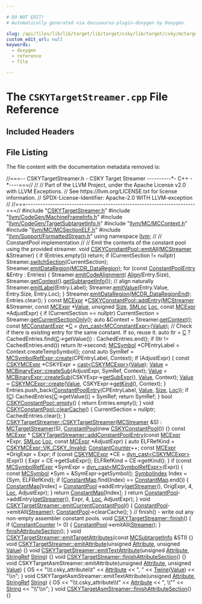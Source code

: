 ```yaml
---

# DO NOT EDIT!
# Automatically generated via docusaurus-plugin-doxygen by Doxygen.

slug: /api/files/lib/lib/target/lib/target/csky/lib/target/csky/mctargetdesc/cskytargetstreamer-cpp
custom_edit_url: null
keywords:
  - doxygen
  - reference
  - file

---
```





# The `CSKYTargetStreamer.cpp` File Reference

<DoxygenPage pluginConfig={pluginConfig}>



## Included Headers

<IncludesList>
<IncludesListItem
  filePath="CSKYTargetStreamer.h"
  permalink="/docs/api/files/lib/lib/target/lib/target/csky/lib/target/csky/mctargetdesc/cskytargetstreamer-h"
  isLocal="true" />
<IncludesListItem
  filePath="llvm/CodeGen/MachineFrameInfo.h"
  permalink="/docs/api/files/include/include/llvm/include/llvm/codegen/machineframeinfo-h"
  isLocal="true" />
<IncludesListItem
  filePath="llvm/CodeGen/TargetSubtargetInfo.h"
  permalink="/docs/api/files/include/include/llvm/include/llvm/codegen/targetsubtargetinfo-h"
  isLocal="true" />
<IncludesListItem
  filePath="llvm/MC/MCContext.h"
  permalink="/docs/api/files/include/include/llvm/include/llvm/mc/mccontext-h"
  isLocal="true" />
<IncludesListItem
  filePath="llvm/MC/MCSectionELF.h"
  permalink="/docs/api/files/include/include/llvm/include/llvm/mc/mcsectionelf-h"
  isLocal="true" />
<IncludesListItem
  filePath="llvm/Support/FormattedStream.h"
  permalink="/docs/api/files/include/include/llvm/include/llvm/support/formattedstream-h"
  isLocal="true" />
</IncludesList>


## File Listing

The file content with the documentation metadata removed is:

<ProgramListing>

<Link id="l00001" /><CodeLine lineNumber="1"><Highlight kind="comment">//===-- CSKYTargetStreamer.h - CSKY Target Streamer ----------&#42;- C++ -&#42;----===//</Highlight><Highlight kind="normal"></Highlight></CodeLine>
<Link id="l00002" /><CodeLine lineNumber="2"><Highlight kind="normal"></Highlight><Highlight kind="comment">//</Highlight><Highlight kind="normal"></Highlight></CodeLine>
<Link id="l00003" /><CodeLine lineNumber="3"><Highlight kind="normal"></Highlight><Highlight kind="comment">// Part of the LLVM Project, under the Apache License v2.0 with LLVM Exceptions.</Highlight><Highlight kind="normal"></Highlight></CodeLine>
<Link id="l00004" /><CodeLine lineNumber="4"><Highlight kind="normal"></Highlight><Highlight kind="comment">// See https://llvm.org/LICENSE.txt for license information.</Highlight><Highlight kind="normal"></Highlight></CodeLine>
<Link id="l00005" /><CodeLine lineNumber="5"><Highlight kind="normal"></Highlight><Highlight kind="comment">// SPDX-License-Identifier: Apache-2.0 WITH LLVM-exception</Highlight><Highlight kind="normal"></Highlight></CodeLine>
<Link id="l00006" /><CodeLine lineNumber="6"><Highlight kind="normal"></Highlight><Highlight kind="comment">//</Highlight><Highlight kind="normal"></Highlight></CodeLine>
<Link id="l00007" /><CodeLine lineNumber="7"><Highlight kind="normal"></Highlight><Highlight kind="comment">//===----------------------------------------------------------------------===//</Highlight><Highlight kind="normal"></Highlight></CodeLine>
<Link id="l00008" /><CodeLine lineNumber="8"><Highlight kind="normal"></Highlight></CodeLine>
<Link id="l00009" /><CodeLine lineNumber="9"><Highlight kind="normal"></Highlight><Highlight kind="preprocessor">#include &quot;<a href="/docs/api/files/lib/lib/target/lib/target/csky/lib/target/csky/mctargetdesc/cskytargetstreamer-h">CSKYTargetStreamer.h</a>&quot;</Highlight><Highlight kind="normal"></Highlight></CodeLine>
<Link id="l00010" /><CodeLine lineNumber="10"><Highlight kind="normal"></Highlight><Highlight kind="preprocessor">#include &quot;<a href="/docs/api/files/include/include/llvm/include/llvm/codegen/machineframeinfo-h">llvm/CodeGen/MachineFrameInfo.h</a>&quot;</Highlight><Highlight kind="normal"></Highlight></CodeLine>
<Link id="l00011" /><CodeLine lineNumber="11"><Highlight kind="normal"></Highlight><Highlight kind="preprocessor">#include &quot;<a href="/docs/api/files/include/include/llvm/include/llvm/codegen/targetsubtargetinfo-h">llvm/CodeGen/TargetSubtargetInfo.h</a>&quot;</Highlight><Highlight kind="normal"></Highlight></CodeLine>
<Link id="l00012" /><CodeLine lineNumber="12"><Highlight kind="normal"></Highlight><Highlight kind="preprocessor">#include &quot;<a href="/docs/api/files/include/include/llvm/include/llvm/mc/mccontext-h">llvm/MC/MCContext.h</a>&quot;</Highlight><Highlight kind="normal"></Highlight></CodeLine>
<Link id="l00013" /><CodeLine lineNumber="13"><Highlight kind="normal"></Highlight><Highlight kind="preprocessor">#include &quot;<a href="/docs/api/files/include/include/llvm/include/llvm/mc/mcsectionelf-h">llvm/MC/MCSectionELF.h</a>&quot;</Highlight><Highlight kind="normal"></Highlight></CodeLine>
<Link id="l00014" /><CodeLine lineNumber="14"><Highlight kind="normal"></Highlight><Highlight kind="preprocessor">#include &quot;<a href="/docs/api/files/include/include/llvm/include/llvm/support/formattedstream-h">llvm/Support/FormattedStream.h</a>&quot;</Highlight><Highlight kind="normal"></Highlight></CodeLine>
<Link id="l00015" /><CodeLine lineNumber="15"><Highlight kind="normal"></Highlight></CodeLine>
<Link id="l00016" /><CodeLine lineNumber="16"><Highlight kind="normal"></Highlight><Highlight kind="keyword">using namespace </Highlight><Highlight kind="normal"><a href="/docs/api/namespaces/llvm">llvm</a>;</Highlight></CodeLine>
<Link id="l00017" /><CodeLine lineNumber="17"><Highlight kind="normal"></Highlight></CodeLine>
<Link id="l00018" /><CodeLine lineNumber="18"><Highlight kind="normal"></Highlight><Highlight kind="comment">//</Highlight><Highlight kind="normal"></Highlight></CodeLine>
<Link id="l00019" /><CodeLine lineNumber="19"><Highlight kind="normal"></Highlight><Highlight kind="comment">// ConstantPool implementation</Highlight><Highlight kind="normal"></Highlight></CodeLine>
<Link id="l00020" /><CodeLine lineNumber="20"><Highlight kind="normal"></Highlight><Highlight kind="comment">//</Highlight><Highlight kind="normal"></Highlight></CodeLine>
<Link id="l00021" /><CodeLine lineNumber="21"><Highlight kind="normal"></Highlight><Highlight kind="comment">// Emit the contents of the constant pool using the provided streamer.</Highlight><Highlight kind="normal"></Highlight></CodeLine>
<Link id="l00022" /><CodeLine lineNumber="22" lineLink="/docs/api/classes/llvm/cskyconstantpool/#a504a7be63300c2c61d79be758524a433"><Highlight kind="normal"></Highlight><Highlight kind="keywordtype">void</Highlight><Highlight kind="normal"> <a href="/docs/api/classes/llvm/cskyconstantpool/#a504a7be63300c2c61d79be758524a433">CSKYConstantPool::emitAll</a>(<a href="/docs/api/classes/llvm/mcstreamer">MCStreamer</a> &amp;Streamer) &#123;</Highlight></CodeLine>
<Link id="l00023" /><CodeLine lineNumber="23"><Highlight kind="normal">  </Highlight><Highlight kind="keywordflow">if</Highlight><Highlight kind="normal"> (Entries.empty())</Highlight></CodeLine>
<Link id="l00024" /><CodeLine lineNumber="24"><Highlight kind="normal">    </Highlight><Highlight kind="keywordflow">return</Highlight><Highlight kind="normal">;</Highlight></CodeLine>
<Link id="l00025" /><CodeLine lineNumber="25"><Highlight kind="normal"></Highlight></CodeLine>
<Link id="l00026" /><CodeLine lineNumber="26"><Highlight kind="normal">  </Highlight><Highlight kind="keywordflow">if</Highlight><Highlight kind="normal"> (CurrentSection != </Highlight><Highlight kind="keyword">nullptr</Highlight><Highlight kind="normal">)</Highlight></CodeLine>
<Link id="l00027" /><CodeLine lineNumber="27"><Highlight kind="normal">    Streamer.<a href="/docs/api/classes/llvm/mcstreamer/#ac4f84451dc4abc997c960d484953b1d2">switchSection</a>(CurrentSection);</Highlight></CodeLine>
<Link id="l00028" /><CodeLine lineNumber="28"><Highlight kind="normal"></Highlight></CodeLine>
<Link id="l00029" /><CodeLine lineNumber="29"><Highlight kind="normal">  Streamer.<a href="/docs/api/classes/llvm/mcstreamer/#ab93cbe98a85c26f4749096e5fecca2f5">emitDataRegion</a>(<a href="/docs/api/namespaces/llvm/#a515cb4eba75abc2f0e9dbfffb0137008a05d6258eaccbe86ca4c18e36910fda79">MCDR&#95;DataRegion</a>);</Highlight></CodeLine>
<Link id="l00030" /><CodeLine lineNumber="30"><Highlight kind="normal">  </Highlight><Highlight kind="keywordflow">for</Highlight><Highlight kind="normal"> (</Highlight><Highlight kind="keyword">const</Highlight><Highlight kind="normal"> <a href="/docs/api/structs/llvm/constantpoolentry">ConstantPoolEntry</a> &amp;Entry : Entries) &#123;</Highlight></CodeLine>
<Link id="l00031" /><CodeLine lineNumber="31"><Highlight kind="normal">    Streamer.<a href="/docs/api/classes/llvm/mcstreamer/#aa1dcf543ae68792dfaabeaa31f4ddef2">emitCodeAlignment</a>(</Highlight></CodeLine>
<Link id="l00032" /><CodeLine lineNumber="32"><Highlight kind="normal">        <a href="/docs/api/structs/llvm/align">Align</a>(Entry.Size),</Highlight></CodeLine>
<Link id="l00033" /><CodeLine lineNumber="33"><Highlight kind="normal">        Streamer.<a href="/docs/api/classes/llvm/mcstreamer/#a61c979932b890df773ce75013b76708b">getContext</a>().<a href="/docs/api/classes/llvm/mccontext/#afbcf25f6a20ef3f5197a782bf7e55d55">getSubtargetInfo</a>()); </Highlight><Highlight kind="comment">// align naturally</Highlight><Highlight kind="normal"></Highlight></CodeLine>
<Link id="l00034" /><CodeLine lineNumber="34"><Highlight kind="normal">    Streamer.<a href="/docs/api/classes/llvm/mcstreamer/#a822ae1a4f19b7b00a297a100749f9b8a">emitLabel</a>(Entry.Label);</Highlight></CodeLine>
<Link id="l00035" /><CodeLine lineNumber="35"><Highlight kind="normal">    Streamer.<a href="/docs/api/classes/llvm/mcstreamer/#a7833630c617e5943c0a41755f5d4bdcf">emitValue</a>(Entry.Value, Entry.Size, Entry.Loc);</Highlight></CodeLine>
<Link id="l00036" /><CodeLine lineNumber="36"><Highlight kind="normal">  &#125;</Highlight></CodeLine>
<Link id="l00037" /><CodeLine lineNumber="37"><Highlight kind="normal">  Streamer.<a href="/docs/api/classes/llvm/mcstreamer/#ab93cbe98a85c26f4749096e5fecca2f5">emitDataRegion</a>(<a href="/docs/api/namespaces/llvm/#a515cb4eba75abc2f0e9dbfffb0137008a0178c9475f859cfd8a0f552b8e22f412">MCDR&#95;DataRegionEnd</a>);</Highlight></CodeLine>
<Link id="l00038" /><CodeLine lineNumber="38"><Highlight kind="normal">  Entries.clear();</Highlight></CodeLine>
<Link id="l00039" /><CodeLine lineNumber="39"><Highlight kind="normal">&#125;</Highlight></CodeLine>
<Link id="l00040" /><CodeLine lineNumber="40"><Highlight kind="normal"></Highlight></CodeLine>
<Link id="l00041" /><CodeLine lineNumber="41" lineLink="/docs/api/classes/llvm/cskyconstantpool/#a91eb97e39eb4e9b4befd1914be362617"><Highlight kind="normal"></Highlight><Highlight kind="keyword">const</Highlight><Highlight kind="normal"> <a href="/docs/api/classes/llvm/mcexpr">MCExpr</a> &#42;<a href="/docs/api/classes/llvm/cskyconstantpool/#a91eb97e39eb4e9b4befd1914be362617">CSKYConstantPool::addEntry</a>(<a href="/docs/api/classes/llvm/mcstreamer">MCStreamer</a> &amp;Streamer,</Highlight></CodeLine>
<Link id="l00042" /><CodeLine lineNumber="42"><Highlight kind="normal">                                         </Highlight><Highlight kind="keyword">const</Highlight><Highlight kind="normal"> <a href="/docs/api/classes/llvm/mcexpr">MCExpr</a> &#42;<a href="/docs/api/classes/llvm/value">Value</a>, </Highlight><Highlight kind="keywordtype">unsigned</Highlight><Highlight kind="normal"> <a href="/docs/api/files/lib/lib/analysis/inlineorder-cpp/#a7ee6f0cb51c3b9056199e9a0001fe8c3a6f6cb72d544962fa333e2e34ce64f719">Size</a>,</Highlight></CodeLine>
<Link id="l00043" /><CodeLine lineNumber="43"><Highlight kind="normal">                                         <a href="/docs/api/classes/llvm/smloc">SMLoc</a> <a href="/docs/api/namespaces/llvm/loc">Loc</a>, </Highlight><Highlight kind="keyword">const</Highlight><Highlight kind="normal"> <a href="/docs/api/classes/llvm/mcexpr">MCExpr</a> &#42;AdjustExpr) &#123;</Highlight></CodeLine>
<Link id="l00044" /><CodeLine lineNumber="44"><Highlight kind="normal">  </Highlight><Highlight kind="keywordflow">if</Highlight><Highlight kind="normal"> (CurrentSection == </Highlight><Highlight kind="keyword">nullptr</Highlight><Highlight kind="normal">)</Highlight></CodeLine>
<Link id="l00045" /><CodeLine lineNumber="45"><Highlight kind="normal">    CurrentSection = Streamer.<a href="/docs/api/classes/llvm/mcstreamer/#ae1b3cf074436ef5b527071540e13bd58">getCurrentSectionOnly</a>();</Highlight></CodeLine>
<Link id="l00046" /><CodeLine lineNumber="46"><Highlight kind="normal"></Highlight></CodeLine>
<Link id="l00047" /><CodeLine lineNumber="47"><Highlight kind="normal">  </Highlight><Highlight kind="keyword">auto</Highlight><Highlight kind="normal"> &amp;Context = Streamer.<a href="/docs/api/classes/llvm/mcstreamer/#a61c979932b890df773ce75013b76708b">getContext</a>();</Highlight></CodeLine>
<Link id="l00048" /><CodeLine lineNumber="48"><Highlight kind="normal"></Highlight></CodeLine>
<Link id="l00049" /><CodeLine lineNumber="49"><Highlight kind="normal">  </Highlight><Highlight kind="keyword">const</Highlight><Highlight kind="normal"> <a href="/docs/api/classes/llvm/mcconstantexpr">MCConstantExpr</a> &#42;<a href="/docs/api/namespaces/llvm/callingconv/#ac6aa1387c4375260e2468eb5a77fdb4cafd841a49aec1539bc88abc8ff9e170fb">C</a> = <a href="/docs/api/namespaces/llvm/#a22eeee01734061ac1b31ccd994c49eef">dyn&#95;cast&lt;MCConstantExpr&gt;</a>(<a href="/docs/api/classes/llvm/value">Value</a>);</Highlight></CodeLine>
<Link id="l00050" /><CodeLine lineNumber="50"><Highlight kind="normal"></Highlight></CodeLine>
<Link id="l00051" /><CodeLine lineNumber="51"><Highlight kind="normal">  </Highlight><Highlight kind="comment">// Check if there is existing entry for the same constant. If so, reuse it.</Highlight><Highlight kind="normal"></Highlight></CodeLine>
<Link id="l00052" /><CodeLine lineNumber="52"><Highlight kind="normal">  </Highlight><Highlight kind="keyword">auto</Highlight><Highlight kind="normal"> Itr = <a href="/docs/api/namespaces/llvm/callingconv/#ac6aa1387c4375260e2468eb5a77fdb4cafd841a49aec1539bc88abc8ff9e170fb">C</a> ? CachedEntries.find(<a href="/docs/api/namespaces/llvm/callingconv/#ac6aa1387c4375260e2468eb5a77fdb4cafd841a49aec1539bc88abc8ff9e170fb">C</a>-&gt;getValue()) : CachedEntries.end();</Highlight></CodeLine>
<Link id="l00053" /><CodeLine lineNumber="53"><Highlight kind="normal">  </Highlight><Highlight kind="keywordflow">if</Highlight><Highlight kind="normal"> (Itr != CachedEntries.end())</Highlight></CodeLine>
<Link id="l00054" /><CodeLine lineNumber="54"><Highlight kind="normal">    </Highlight><Highlight kind="keywordflow">return</Highlight><Highlight kind="normal"> Itr-&gt;second;</Highlight></CodeLine>
<Link id="l00055" /><CodeLine lineNumber="55"><Highlight kind="normal"></Highlight></CodeLine>
<Link id="l00056" /><CodeLine lineNumber="56"><Highlight kind="normal">  <a href="/docs/api/classes/llvm/mcsymbol">MCSymbol</a> &#42;CPEntryLabel = Context.createTempSymbol();</Highlight></CodeLine>
<Link id="l00057" /><CodeLine lineNumber="57"><Highlight kind="normal">  </Highlight><Highlight kind="keyword">const</Highlight><Highlight kind="normal"> </Highlight><Highlight kind="keyword">auto</Highlight><Highlight kind="normal"> SymRef = <a href="/docs/api/classes/llvm/mcsymbolrefexpr/#a9914b597552aa4b4bcbb8acaa04d632a">MCSymbolRefExpr::create</a>(CPEntryLabel, Context);</Highlight></CodeLine>
<Link id="l00058" /><CodeLine lineNumber="58"><Highlight kind="normal"></Highlight></CodeLine>
<Link id="l00059" /><CodeLine lineNumber="59"><Highlight kind="normal">  </Highlight><Highlight kind="keywordflow">if</Highlight><Highlight kind="normal"> (AdjustExpr) &#123;</Highlight></CodeLine>
<Link id="l00060" /><CodeLine lineNumber="60"><Highlight kind="normal">    </Highlight><Highlight kind="keyword">const</Highlight><Highlight kind="normal"> <a href="/docs/api/classes/llvm/cskymcexpr">CSKYMCExpr</a> &#42;CSKYExpr = <a href="/docs/api/namespaces/llvm/#ac4fc845f5ed92de63cd4474f128f5fc5">cast&lt;CSKYMCExpr&gt;</a>(<a href="/docs/api/classes/llvm/value">Value</a>);</Highlight></CodeLine>
<Link id="l00061" /><CodeLine lineNumber="61"><Highlight kind="normal"></Highlight></CodeLine>
<Link id="l00062" /><CodeLine lineNumber="62"><Highlight kind="normal">    <a href="/docs/api/classes/llvm/value">Value</a> = <a href="/docs/api/classes/llvm/mcbinaryexpr/#af766134165065939f49fb0662c246f66">MCBinaryExpr::createSub</a>(AdjustExpr, SymRef, Context);</Highlight></CodeLine>
<Link id="l00063" /><CodeLine lineNumber="63"><Highlight kind="normal">    <a href="/docs/api/classes/llvm/value">Value</a> = <a href="/docs/api/classes/llvm/mcbinaryexpr/#af766134165065939f49fb0662c246f66">MCBinaryExpr::createSub</a>(CSKYExpr-&gt;<a href="/docs/api/classes/llvm/cskymcexpr/#a3e7002ae048cb2d37863aabccc80c3a8">getSubExpr</a>(), <a href="/docs/api/classes/llvm/value">Value</a>, Context);</Highlight></CodeLine>
<Link id="l00064" /><CodeLine lineNumber="64"><Highlight kind="normal">    <a href="/docs/api/classes/llvm/value">Value</a> = <a href="/docs/api/classes/llvm/cskymcexpr/#a518604e41db2d171b48aca08cf75f8c1">CSKYMCExpr::create</a>(<a href="/docs/api/classes/llvm/value">Value</a>, CSKYExpr-&gt;<a href="/docs/api/classes/llvm/cskymcexpr/#ae2988ac0d4593937162372c8b40a7d54">getKind</a>(), Context);</Highlight></CodeLine>
<Link id="l00065" /><CodeLine lineNumber="65"><Highlight kind="normal">  &#125;</Highlight></CodeLine>
<Link id="l00066" /><CodeLine lineNumber="66"><Highlight kind="normal"></Highlight></CodeLine>
<Link id="l00067" /><CodeLine lineNumber="67"><Highlight kind="normal">  Entries.push&#95;back(<a href="/docs/api/structs/llvm/constantpoolentry">ConstantPoolEntry</a>(CPEntryLabel, <a href="/docs/api/classes/llvm/value">Value</a>, <a href="/docs/api/files/lib/lib/analysis/inlineorder-cpp/#a7ee6f0cb51c3b9056199e9a0001fe8c3a6f6cb72d544962fa333e2e34ce64f719">Size</a>, <a href="/docs/api/namespaces/llvm/loc">Loc</a>));</Highlight></CodeLine>
<Link id="l00068" /><CodeLine lineNumber="68"><Highlight kind="normal"></Highlight></CodeLine>
<Link id="l00069" /><CodeLine lineNumber="69"><Highlight kind="normal">  </Highlight><Highlight kind="keywordflow">if</Highlight><Highlight kind="normal"> (<a href="/docs/api/namespaces/llvm/callingconv/#ac6aa1387c4375260e2468eb5a77fdb4cafd841a49aec1539bc88abc8ff9e170fb">C</a>)</Highlight></CodeLine>
<Link id="l00070" /><CodeLine lineNumber="70"><Highlight kind="normal">    CachedEntries&#91;<a href="/docs/api/namespaces/llvm/callingconv/#ac6aa1387c4375260e2468eb5a77fdb4cafd841a49aec1539bc88abc8ff9e170fb">C</a>-&gt;getValue()&#93; = SymRef;</Highlight></CodeLine>
<Link id="l00071" /><CodeLine lineNumber="71"><Highlight kind="normal">  </Highlight><Highlight kind="keywordflow">return</Highlight><Highlight kind="normal"> SymRef;</Highlight></CodeLine>
<Link id="l00072" /><CodeLine lineNumber="72"><Highlight kind="normal">&#125;</Highlight></CodeLine>
<Link id="l00073" /><CodeLine lineNumber="73"><Highlight kind="normal"></Highlight></CodeLine>
<Link id="l00074" /><CodeLine lineNumber="74" lineLink="/docs/api/classes/llvm/cskyconstantpool/#a7f75c8784fe9decc62e9a90e0d266b3f"><Highlight kind="normal"></Highlight><Highlight kind="keywordtype">bool</Highlight><Highlight kind="normal"> <a href="/docs/api/classes/llvm/cskyconstantpool/#a7f75c8784fe9decc62e9a90e0d266b3f">CSKYConstantPool::empty</a>() &#123; </Highlight><Highlight kind="keywordflow">return</Highlight><Highlight kind="normal"> Entries.empty(); &#125;</Highlight></CodeLine>
<Link id="l00075" /><CodeLine lineNumber="75"><Highlight kind="normal"></Highlight></CodeLine>
<Link id="l00076" /><CodeLine lineNumber="76" lineLink="/docs/api/classes/llvm/cskyconstantpool/#a033a9c516df697809b724bae1f94e155"><Highlight kind="normal"></Highlight><Highlight kind="keywordtype">void</Highlight><Highlight kind="normal"> <a href="/docs/api/classes/llvm/cskyconstantpool/#a033a9c516df697809b724bae1f94e155">CSKYConstantPool::clearCache</a>() &#123;</Highlight></CodeLine>
<Link id="l00077" /><CodeLine lineNumber="77"><Highlight kind="normal">  CurrentSection = </Highlight><Highlight kind="keyword">nullptr</Highlight><Highlight kind="normal">;</Highlight></CodeLine>
<Link id="l00078" /><CodeLine lineNumber="78"><Highlight kind="normal">  CachedEntries.clear();</Highlight></CodeLine>
<Link id="l00079" /><CodeLine lineNumber="79"><Highlight kind="normal">&#125;</Highlight></CodeLine>
<Link id="l00080" /><CodeLine lineNumber="80"><Highlight kind="normal"></Highlight></CodeLine>
<Link id="l00081" /><CodeLine lineNumber="81" lineLink="/docs/api/classes/llvm/cskytargetstreamer/#aa20779add2d52031ba64f04f41935bb6"><Highlight kind="normal"><a href="/docs/api/classes/llvm/cskytargetstreamer/#aa20779add2d52031ba64f04f41935bb6">CSKYTargetStreamer::CSKYTargetStreamer</a>(<a href="/docs/api/classes/llvm/mcstreamer">MCStreamer</a> &amp;S)</Highlight></CodeLine>
<Link id="l00082" /><CodeLine lineNumber="82"><Highlight kind="normal">    : <a href="/docs/api/classes/llvm/mctargetstreamer/#acfff4f9a518231ee043200a694fcbafa">MCTargetStreamer</a>(S), <a href="/docs/api/classes/llvm/cskytargetstreamer/#a8aba6828c1961124ccbab5a45c139fd5">ConstantPool</a>(new <a href="/docs/api/classes/llvm/cskyconstantpool">CSKYConstantPool</a>()) &#123;&#125;</Highlight></CodeLine>
<Link id="l00083" /><CodeLine lineNumber="83"><Highlight kind="normal"></Highlight></CodeLine>
<Link id="l00084" /><CodeLine lineNumber="84"><Highlight kind="normal"></Highlight><Highlight kind="keyword">const</Highlight><Highlight kind="normal"> <a href="/docs/api/classes/llvm/mcexpr">MCExpr</a> &#42;</Highlight></CodeLine>
<Link id="l00085" /><CodeLine lineNumber="85" lineLink="/docs/api/classes/llvm/cskytargetstreamer/#a7a30e46a787d5dbca4fc50093cb02a90"><Highlight kind="normal"><a href="/docs/api/classes/llvm/cskytargetstreamer/#a7a30e46a787d5dbca4fc50093cb02a90">CSKYTargetStreamer::addConstantPoolEntry</a>(</Highlight><Highlight kind="keyword">const</Highlight><Highlight kind="normal"> <a href="/docs/api/classes/llvm/mcexpr">MCExpr</a> &#42;Expr, <a href="/docs/api/classes/llvm/smloc">SMLoc</a> <a href="/docs/api/namespaces/llvm/loc">Loc</a>,</Highlight></CodeLine>
<Link id="l00086" /><CodeLine lineNumber="86"><Highlight kind="normal">                                         </Highlight><Highlight kind="keyword">const</Highlight><Highlight kind="normal"> <a href="/docs/api/classes/llvm/mcexpr">MCExpr</a> &#42;AdjustExpr) &#123;</Highlight></CodeLine>
<Link id="l00087" /><CodeLine lineNumber="87"><Highlight kind="normal">  </Highlight><Highlight kind="keyword">auto</Highlight><Highlight kind="normal"> ELFRefKind = <a href="/docs/api/classes/llvm/cskymcexpr/#a93a07cb47b5fa9cdb2cc05126cd3d56da66fb2f24f44a694e25256f7d90a845c7">CSKYMCExpr::VK&#95;CSKY&#95;Invalid</a>;</Highlight></CodeLine>
<Link id="l00088" /><CodeLine lineNumber="88"><Highlight kind="normal">  <a href="/docs/api/classes/llvm/cskytargetstreamer/#a23a833b2f661175c574cf0b5c62e7803">ConstantCounter</a>++;</Highlight></CodeLine>
<Link id="l00089" /><CodeLine lineNumber="89"><Highlight kind="normal"></Highlight></CodeLine>
<Link id="l00090" /><CodeLine lineNumber="90"><Highlight kind="normal">  </Highlight><Highlight kind="keyword">const</Highlight><Highlight kind="normal"> <a href="/docs/api/classes/llvm/mcexpr">MCExpr</a> &#42;OrigExpr = Expr;</Highlight></CodeLine>
<Link id="l00091" /><CodeLine lineNumber="91"><Highlight kind="normal"></Highlight></CodeLine>
<Link id="l00092" /><CodeLine lineNumber="92"><Highlight kind="normal">  </Highlight><Highlight kind="keywordflow">if</Highlight><Highlight kind="normal"> (</Highlight><Highlight kind="keyword">const</Highlight><Highlight kind="normal"> <a href="/docs/api/classes/llvm/cskymcexpr">CSKYMCExpr</a> &#42;CE = <a href="/docs/api/namespaces/llvm/#a22eeee01734061ac1b31ccd994c49eef">dyn&#95;cast&lt;CSKYMCExpr&gt;</a>(Expr)) &#123;</Highlight></CodeLine>
<Link id="l00093" /><CodeLine lineNumber="93"><Highlight kind="normal">    Expr = CE-&gt;getSubExpr();</Highlight></CodeLine>
<Link id="l00094" /><CodeLine lineNumber="94"><Highlight kind="normal">    ELFRefKind = CE-&gt;getKind();</Highlight></CodeLine>
<Link id="l00095" /><CodeLine lineNumber="95"><Highlight kind="normal">  &#125;</Highlight></CodeLine>
<Link id="l00096" /><CodeLine lineNumber="96"><Highlight kind="normal"></Highlight></CodeLine>
<Link id="l00097" /><CodeLine lineNumber="97"><Highlight kind="normal">  </Highlight><Highlight kind="keywordflow">if</Highlight><Highlight kind="normal"> (</Highlight><Highlight kind="keyword">const</Highlight><Highlight kind="normal"> <a href="/docs/api/classes/llvm/mcsymbolrefexpr">MCSymbolRefExpr</a> &#42;SymExpr = <a href="/docs/api/namespaces/llvm/#a22eeee01734061ac1b31ccd994c49eef">dyn&#95;cast&lt;MCSymbolRefExpr&gt;</a>(Expr)) &#123;</Highlight></CodeLine>
<Link id="l00098" /><CodeLine lineNumber="98"><Highlight kind="normal">    </Highlight><Highlight kind="keyword">const</Highlight><Highlight kind="normal"> <a href="/docs/api/classes/llvm/mcsymbol">MCSymbol</a> &#42;Sym = &amp;SymExpr-&gt;getSymbol();</Highlight></CodeLine>
<Link id="l00099" /><CodeLine lineNumber="99"><Highlight kind="normal"></Highlight></CodeLine>
<Link id="l00100" /><CodeLine lineNumber="100"><Highlight kind="normal">    <a href="/docs/api/structs/llvm/cskytargetstreamer/symbolindex">SymbolIndex</a> Index = &#123;Sym, ELFRefKind&#125;;</Highlight></CodeLine>
<Link id="l00101" /><CodeLine lineNumber="101"><Highlight kind="normal"></Highlight></CodeLine>
<Link id="l00102" /><CodeLine lineNumber="102"><Highlight kind="normal">    </Highlight><Highlight kind="keywordflow">if</Highlight><Highlight kind="normal"> (<a href="/docs/api/classes/llvm/cskytargetstreamer/#a33631a64055d656e13fb58da20eed4c1">ConstantMap</a>.find(Index) == <a href="/docs/api/classes/llvm/cskytargetstreamer/#a33631a64055d656e13fb58da20eed4c1">ConstantMap</a>.end()) &#123;</Highlight></CodeLine>
<Link id="l00103" /><CodeLine lineNumber="103"><Highlight kind="normal">      <a href="/docs/api/classes/llvm/cskytargetstreamer/#a33631a64055d656e13fb58da20eed4c1">ConstantMap</a>&#91;Index&#93; =</Highlight></CodeLine>
<Link id="l00104" /><CodeLine lineNumber="104"><Highlight kind="normal">          <a href="/docs/api/classes/llvm/cskytargetstreamer/#a8aba6828c1961124ccbab5a45c139fd5">ConstantPool</a>-&gt;addEntry(<a href="/docs/api/classes/llvm/mctargetstreamer/#aae0550266742eb14bea527b1e6f6300a">getStreamer</a>(), OrigExpr, 4, <a href="/docs/api/namespaces/llvm/loc">Loc</a>, AdjustExpr);</Highlight></CodeLine>
<Link id="l00105" /><CodeLine lineNumber="105"><Highlight kind="normal">    &#125;</Highlight></CodeLine>
<Link id="l00106" /><CodeLine lineNumber="106"><Highlight kind="normal">    </Highlight><Highlight kind="keywordflow">return</Highlight><Highlight kind="normal"> <a href="/docs/api/classes/llvm/cskytargetstreamer/#a33631a64055d656e13fb58da20eed4c1">ConstantMap</a>&#91;Index&#93;;</Highlight></CodeLine>
<Link id="l00107" /><CodeLine lineNumber="107"><Highlight kind="normal">  &#125;</Highlight></CodeLine>
<Link id="l00108" /><CodeLine lineNumber="108"><Highlight kind="normal"></Highlight></CodeLine>
<Link id="l00109" /><CodeLine lineNumber="109"><Highlight kind="normal">  </Highlight><Highlight kind="keywordflow">return</Highlight><Highlight kind="normal"> <a href="/docs/api/classes/llvm/cskytargetstreamer/#a8aba6828c1961124ccbab5a45c139fd5">ConstantPool</a>-&gt;addEntry(<a href="/docs/api/classes/llvm/mctargetstreamer/#aae0550266742eb14bea527b1e6f6300a">getStreamer</a>(), Expr, 4, <a href="/docs/api/namespaces/llvm/loc">Loc</a>, AdjustExpr);</Highlight></CodeLine>
<Link id="l00110" /><CodeLine lineNumber="110"><Highlight kind="normal">&#125;</Highlight></CodeLine>
<Link id="l00111" /><CodeLine lineNumber="111"><Highlight kind="normal"></Highlight></CodeLine>
<Link id="l00112" /><CodeLine lineNumber="112" lineLink="/docs/api/classes/llvm/cskytargetstreamer/#a8c1576c5b87cec489d5fef064d47fb6f"><Highlight kind="normal"></Highlight><Highlight kind="keywordtype">void</Highlight><Highlight kind="normal"> <a href="/docs/api/classes/llvm/cskytargetstreamer/#a8c1576c5b87cec489d5fef064d47fb6f">CSKYTargetStreamer::emitCurrentConstantPool</a>() &#123;</Highlight></CodeLine>
<Link id="l00113" /><CodeLine lineNumber="113"><Highlight kind="normal">  <a href="/docs/api/classes/llvm/cskytargetstreamer/#a8aba6828c1961124ccbab5a45c139fd5">ConstantPool</a>-&gt;emitAll(<a href="/docs/api/classes/llvm/mctargetstreamer/#ac5c639960b526c507f505f9e3ebb915d">Streamer</a>);</Highlight></CodeLine>
<Link id="l00114" /><CodeLine lineNumber="114"><Highlight kind="normal">  <a href="/docs/api/classes/llvm/cskytargetstreamer/#a8aba6828c1961124ccbab5a45c139fd5">ConstantPool</a>-&gt;clearCache();</Highlight></CodeLine>
<Link id="l00115" /><CodeLine lineNumber="115"><Highlight kind="normal">&#125;</Highlight></CodeLine>
<Link id="l00116" /><CodeLine lineNumber="116"><Highlight kind="normal"></Highlight></CodeLine>
<Link id="l00117" /><CodeLine lineNumber="117"><Highlight kind="normal"></Highlight><Highlight kind="comment">// finish() - write out any non-empty assembler constant pools.</Highlight><Highlight kind="normal"></Highlight></CodeLine>
<Link id="l00118" /><CodeLine lineNumber="118" lineLink="/docs/api/classes/llvm/cskytargetstreamer/#a6dfbe3bc9303d7f53056aa705b6fe4e9"><Highlight kind="normal"></Highlight><Highlight kind="keywordtype">void</Highlight><Highlight kind="normal"> <a href="/docs/api/classes/llvm/cskytargetstreamer/#a6dfbe3bc9303d7f53056aa705b6fe4e9">CSKYTargetStreamer::finish</a>() &#123;</Highlight></CodeLine>
<Link id="l00119" /><CodeLine lineNumber="119"><Highlight kind="normal">  </Highlight><Highlight kind="keywordflow">if</Highlight><Highlight kind="normal"> (<a href="/docs/api/classes/llvm/cskytargetstreamer/#a23a833b2f661175c574cf0b5c62e7803">ConstantCounter</a> != 0) &#123;</Highlight></CodeLine>
<Link id="l00120" /><CodeLine lineNumber="120"><Highlight kind="normal">    <a href="/docs/api/classes/llvm/cskytargetstreamer/#a8aba6828c1961124ccbab5a45c139fd5">ConstantPool</a>-&gt;emitAll(<a href="/docs/api/classes/llvm/mctargetstreamer/#ac5c639960b526c507f505f9e3ebb915d">Streamer</a>);</Highlight></CodeLine>
<Link id="l00121" /><CodeLine lineNumber="121"><Highlight kind="normal">  &#125;</Highlight></CodeLine>
<Link id="l00122" /><CodeLine lineNumber="122"><Highlight kind="normal"></Highlight></CodeLine>
<Link id="l00123" /><CodeLine lineNumber="123"><Highlight kind="normal">  <a href="/docs/api/classes/llvm/cskytargetstreamer/#a9b8ed36dbfc4b00cecc753bee4a38093">finishAttributeSection</a>();</Highlight></CodeLine>
<Link id="l00124" /><CodeLine lineNumber="124"><Highlight kind="normal">&#125;</Highlight></CodeLine>
<Link id="l00125" /><CodeLine lineNumber="125"><Highlight kind="normal"></Highlight></CodeLine>
<Link id="l00126" /><CodeLine lineNumber="126" lineLink="/docs/api/classes/llvm/cskytargetstreamer/#a1b2c5f0598702c8562fab36a7ecc9af6"><Highlight kind="normal"></Highlight><Highlight kind="keywordtype">void</Highlight><Highlight kind="normal"> <a href="/docs/api/classes/llvm/cskytargetstreamer/#a1b2c5f0598702c8562fab36a7ecc9af6">CSKYTargetStreamer::emitTargetAttributes</a>(</Highlight><Highlight kind="keyword">const</Highlight><Highlight kind="normal"> <a href="/docs/api/classes/llvm/mcsubtargetinfo">MCSubtargetInfo</a> &amp;STI) &#123;&#125;</Highlight></CodeLine>
<Link id="l00127" /><CodeLine lineNumber="127"><Highlight kind="normal"></Highlight></CodeLine>
<Link id="l00128" /><CodeLine lineNumber="128" lineLink="/docs/api/classes/llvm/cskytargetstreamer/#ae5525ad63fd8665145aac7402e5a8752"><Highlight kind="normal"></Highlight><Highlight kind="keywordtype">void</Highlight><Highlight kind="normal"> <a href="/docs/api/classes/llvm/cskytargetstreamer/#ae5525ad63fd8665145aac7402e5a8752">CSKYTargetStreamer::emitAttribute</a>(</Highlight><Highlight kind="keywordtype">unsigned</Highlight><Highlight kind="normal"> <a href="/docs/api/classes/llvm/attribute">Attribute</a>, </Highlight><Highlight kind="keywordtype">unsigned</Highlight><Highlight kind="normal"> <a href="/docs/api/classes/llvm/value">Value</a>) &#123;&#125;</Highlight></CodeLine>
<Link id="l00129" /><CodeLine lineNumber="129" lineLink="/docs/api/classes/llvm/cskytargetstreamer/#a012beda74496bdc153ba6a807b3e1508"><Highlight kind="normal"></Highlight><Highlight kind="keywordtype">void</Highlight><Highlight kind="normal"> <a href="/docs/api/classes/llvm/cskytargetstreamer/#a012beda74496bdc153ba6a807b3e1508">CSKYTargetStreamer::emitTextAttribute</a>(</Highlight><Highlight kind="keywordtype">unsigned</Highlight><Highlight kind="normal"> <a href="/docs/api/classes/llvm/attribute">Attribute</a>,</Highlight></CodeLine>
<Link id="l00130" /><CodeLine lineNumber="130"><Highlight kind="normal">                                           <a href="/docs/api/classes/llvm/stringref">StringRef</a> <a href="/docs/api/namespaces/llvm/#ac226f3d2b9ca090171a8e0a8cb92c343a27118326006d3829667a400ad23d5d98">String</a>) &#123;&#125;</Highlight></CodeLine>
<Link id="l00131" /><CodeLine lineNumber="131" lineLink="/docs/api/classes/llvm/cskytargetstreamer/#a9b8ed36dbfc4b00cecc753bee4a38093"><Highlight kind="normal"></Highlight><Highlight kind="keywordtype">void</Highlight><Highlight kind="normal"> <a href="/docs/api/classes/llvm/cskytargetstreamer/#a9b8ed36dbfc4b00cecc753bee4a38093">CSKYTargetStreamer::finishAttributeSection</a>() &#123;&#125;</Highlight></CodeLine>
<Link id="l00132" /><CodeLine lineNumber="132"><Highlight kind="normal"></Highlight></CodeLine>
<Link id="l00133" /><CodeLine lineNumber="133"><Highlight kind="normal"></Highlight><Highlight kind="keywordtype">void</Highlight><Highlight kind="normal"> CSKYTargetAsmStreamer::emitAttribute(</Highlight><Highlight kind="keywordtype">unsigned</Highlight><Highlight kind="normal"> <a href="/docs/api/classes/llvm/attribute">Attribute</a>, </Highlight><Highlight kind="keywordtype">unsigned</Highlight><Highlight kind="normal"> <a href="/docs/api/classes/llvm/value">Value</a>) &#123;</Highlight></CodeLine>
<Link id="l00134" /><CodeLine lineNumber="134"><Highlight kind="normal">  OS &lt;&lt; </Highlight><Highlight kind="stringliteral">&quot;\\t.csky&#95;attribute\\t&quot;</Highlight><Highlight kind="normal"> &lt;&lt; <a href="/docs/api/classes/llvm/attribute">Attribute</a> &lt;&lt; </Highlight><Highlight kind="stringliteral">&quot;, &quot;</Highlight><Highlight kind="normal"> &lt;&lt; <a href="/docs/api/classes/llvm/twine">Twine</a>(<a href="/docs/api/classes/llvm/value">Value</a>) &lt;&lt; </Highlight><Highlight kind="stringliteral">&quot;\\n&quot;</Highlight><Highlight kind="normal">;</Highlight></CodeLine>
<Link id="l00135" /><CodeLine lineNumber="135"><Highlight kind="normal">&#125;</Highlight></CodeLine>
<Link id="l00136" /><CodeLine lineNumber="136"><Highlight kind="normal"></Highlight></CodeLine>
<Link id="l00137" /><CodeLine lineNumber="137"><Highlight kind="normal"></Highlight><Highlight kind="keywordtype">void</Highlight><Highlight kind="normal"> CSKYTargetAsmStreamer::emitTextAttribute(</Highlight><Highlight kind="keywordtype">unsigned</Highlight><Highlight kind="normal"> <a href="/docs/api/classes/llvm/attribute">Attribute</a>,</Highlight></CodeLine>
<Link id="l00138" /><CodeLine lineNumber="138"><Highlight kind="normal">                                              <a href="/docs/api/classes/llvm/stringref">StringRef</a> <a href="/docs/api/namespaces/llvm/#ac226f3d2b9ca090171a8e0a8cb92c343a27118326006d3829667a400ad23d5d98">String</a>) &#123;</Highlight></CodeLine>
<Link id="l00139" /><CodeLine lineNumber="139"><Highlight kind="normal">  OS &lt;&lt; </Highlight><Highlight kind="stringliteral">&quot;\\t.csky&#95;attribute\\t&quot;</Highlight><Highlight kind="normal"> &lt;&lt; <a href="/docs/api/classes/llvm/attribute">Attribute</a> &lt;&lt; </Highlight><Highlight kind="stringliteral">&quot;, \\&quot;&quot;</Highlight><Highlight kind="normal"> &lt;&lt; <a href="/docs/api/namespaces/llvm/#ac226f3d2b9ca090171a8e0a8cb92c343a27118326006d3829667a400ad23d5d98">String</a> &lt;&lt; </Highlight><Highlight kind="stringliteral">&quot;\\&quot;\\n&quot;</Highlight><Highlight kind="normal">;</Highlight></CodeLine>
<Link id="l00140" /><CodeLine lineNumber="140"><Highlight kind="normal">&#125;</Highlight></CodeLine>
<Link id="l00141" /><CodeLine lineNumber="141"><Highlight kind="normal"></Highlight></CodeLine>
<Link id="l00142" /><CodeLine lineNumber="142"><Highlight kind="normal"></Highlight><Highlight kind="keywordtype">void</Highlight><Highlight kind="normal"> <a href="/docs/api/classes/llvm/cskytargetstreamer/#a9b8ed36dbfc4b00cecc753bee4a38093">CSKYTargetAsmStreamer::finishAttributeSection</a>() &#123;&#125;</Highlight></CodeLine>

</ProgramListing>


</DoxygenPage>
